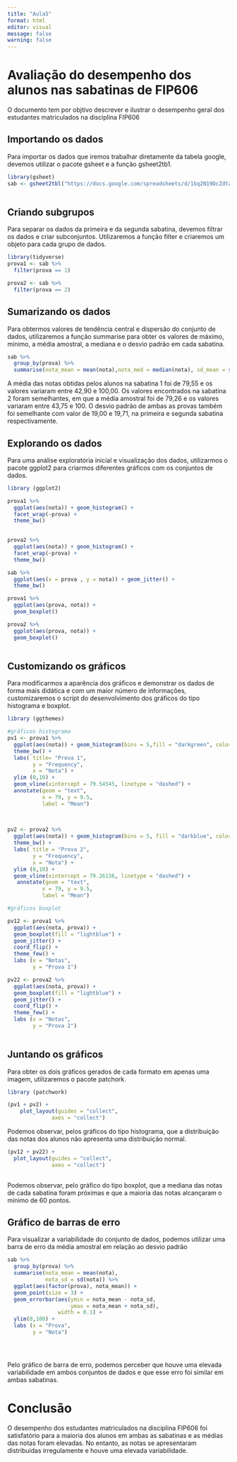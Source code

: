 ```yaml
---
title: "Aula5"
format: html
editor: visual
message: false
warning: false
---
```


# Avaliação do desempenho dos alunos nas sabatinas de FIP606

O documento tem por objtivo descrever e ilustrar o desempenho geral dos estudantes matriculados na disciplina FIP606

## Importando os dados

Para importar os dados que iremos trabalhar diretamente da tabela google, devemos utilizar o pacote gsheet e a função gsheet2tb1.

```r
library(gsheet)
sab <- gsheet2tbl("https://docs.google.com/spreadsheets/d/1bq2N19DcZdtax2fQW9OHSGMR0X2__Z9T/edit#gid=1092065531")
                   

```

## Criando subgrupos

Para separar os dados da primeira e da segunda sabatina, devemos filtrar os dados e criar subconjuntos. Utilizaremos a função filter e criaremos um objeto para cada grupo de dados.

```r
library(tidyverse)
prova1 <- sab %>% 
  filter(prova == 1)

prova2 <- sab %>% 
  filter(prova == 2)

```

## Sumarizando os dados

Para obtermos valores de tendência central e dispersão do conjunto de dados, utilizaremos a função summarise para obter os valores de máximo, mínimo, a média amostral, a mediana e o desvio padrão em cada sabatina.

```r

sab %>% 
  group_by(prova) %>% 
  summarise(nota_mean = mean(nota),nota_med = median(nota), sd_mean = sd(nota), nota_max = max(nota), min_nota = min(nota))
```

A média das notas obtidas pelos alunos na sabatina 1 foi de 79,55 e os valores variaram entre 42,90 e 100,00. Os valores encontrados na sabatina 2 foram semelhantes, em que a média amostral foi de 79,26 e os valores variaram entre 43,75 e 100. O desvio padrão de ambas as provas também foi semelhante com valor de 19,00 e 19,71, na primeira e segunda sabatina respectivamente.

## Explorando os dados

Para uma análise exploratória inicial e visualização dos dados, utilizarmos o pacote ggplot2 para criarmos diferentes gráficos com os conjuntos de dados.

```r
library (ggplot2)

prova1 %>% 
  ggplot(aes(nota)) + geom_histogram() +
  facet_wrap(~prova) +
  theme_bw() 

  
prova2 %>% 
  ggplot(aes(nota)) + geom_histogram() +
  facet_wrap(~prova) +
  theme_bw() 

sab %>% 
  ggplot(aes(x = prova , y = nota)) + geom_jitter() +
  theme_bw()

prova1 %>% 
  ggplot(aes(prova, nota)) + 
  geom_boxplot()

prova2 %>% 
  ggplot(aes(prova, nota)) + 
  geom_boxplot()
 
```

## Customizando os gráficos

Para modificarmos a aparência dos gráficos e demonstrar os dados de forma mais didática e com um maior número de informações, customizaremos o script do desenvolvimento dos gráficos do tipo histograma e boxplot.

```r
library (ggthemes)

#gráficos histograma
pv1 <- prova1 %>% 
  ggplot(aes(nota)) + geom_histogram(bins = 5,fill = "darkgreen", color = "white", ) +
  theme_bw() +
  labs( title= "Prova 1",
        y = "Frequency",
        x = "Nota") + 
  ylim (0,10) +
  geom_vline(xintercept = 79.54545, linetype = "dashed") +
  annotate(geom = "text",
           x = 79, y = 9.5,
           label = "Mean")
  
  

pv2 <- prova2 %>% 
  ggplot(aes(nota)) + geom_histogram(bins = 5, fill = "darkblue", color = "white",) +
  theme_bw() +
  labs( title = "Prova 2",
        y = "Frequency",
        x = "Nota") +
  ylim (0,10) +
  geom_vline(xintercept = 79.26136, linetype = "dashed") +
   annotate(geom = "text",
           x = 79, y = 9.5,
           label = "Mean")
```

```r
#gráficos boxplot

pv12 <- prova1 %>% 
  ggplot(aes(nota, prova)) + 
  geom_boxplot(fill = "lightblue") +
  geom_jitter() +
  coord_flip() +
  theme_few() +
  labs (x = "Notas",
        y = "Prova 1")

pv22 <- prova2 %>% 
  ggplot(aes(nota, prova)) + 
  geom_boxplot(fill = "lightblue") +
  geom_jitter() +
  coord_flip() +
  theme_few() +
  labs (x = "Notas",
        y = "Prova 2")
  
```

## Juntando os gráficos

Para obter os dois gráficos gerados de cada formato em apenas uma imagem, utilizaremos o pacote patchork.

```r
library (patchwork)

(pv1 + pv2) +
    plot_layout(guides = "collect", 
              axes = "collect")
```

Podemos observar, pelos gráficos do tipo histograma, que a distribuição das notas dos alunos não apresenta uma distribuição normal.

```r
(pv12 + pv22) +
  plot_layout(guides = "collect", 
              axes = "collect") 
 
```

Podemos observar, pelo gráfico do tipo boxplot, que a mediana das notas de cada sabatina foram próximas e que a maioria das notas alcançaram o mínimo de 60 pontos.

## Gráfico de barras de erro

Para visualizar a variabilidade do conjunto de dados, podemos utilizar uma barra de erro da média amostral em relação ao desvio padrão

```r
sab %>% 
  group_by(prova) %>% 
  summarise(nota_mean = mean(nota),
            nota_sd = sd(nota)) %>% 
  ggplot(aes(factor(prova), nota_mean)) +
  geom_point(size = 3) +
  geom_errorbar(aes(ymin = nota_mean - nota_sd,
                    ymax = nota_mean + nota_sd), 
                width = 0.1) +
  ylim(0,100) +
  labs (x = "Prova",
        y = "Nota")


  
```

Pelo gráfico de barra de erro, podemos perceber que houve uma elevada variabilidade em ambos conjuntos de dados e que esse erro foi similar em ambas sabatinas.

# Conclusão

O desempenho dos estudantes matriculados na disciplina FIP606 foi satisfatório para a maioria dos alunos em ambas as sabatinas e as médias das notas foram elevadas. No entanto, as notas se apresentaram distribuidas irregulamente e houve uma elevada variabilidade.
